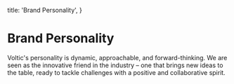 
  title: 'Brand Personality',
}

# Brand Personality
Voltic's personality is dynamic, approachable, and forward-thinking. We are seen as the innovative friend in the industry – one that brings new ideas to the table, ready to tackle challenges with a positive and collaborative spirit.
